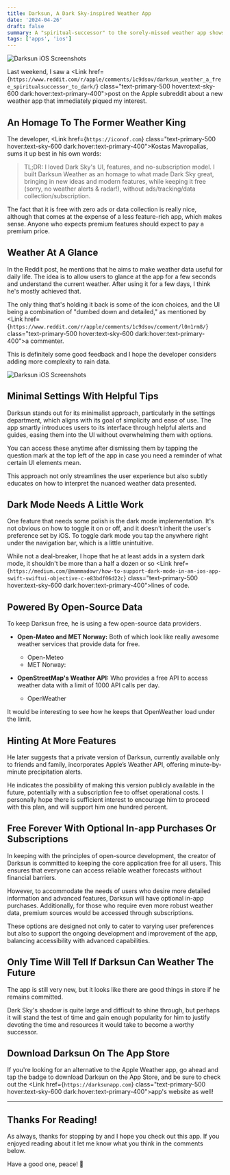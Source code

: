 ```yaml
---
title: Darksun, A Dark Sky-inspired Weather App
date: '2024-04-26'
draft: false
summary: A "spiritual-successor" to the sorely-missed weather app shows lot of promise.
tags: ['apps', 'ios']
---
```



![Darksun iOS Screenshots](../../assets/darksun-screenshots.png)

Last weekend, I saw a <Link href={`https://www.reddit.com/r/apple/comments/1c9dsov/darksun_weather_a_free_spiritualsuccessor_to_dark/`} class="text-primary-500 hover:text-sky-600 dark:hover:text-primary-400">post on the Apple subreddit</Link> about a new weather app that immediately piqued my interest. 

## An Homage To The Former Weather King

The developer, <Link href={`https://iconof.com`} class="text-primary-500 hover:text-sky-600 dark:hover:text-primary-400">Kostas Mavropalias</Link>, sums it up best in his own words:

>TL;DR: I loved Dark Sky's UI, features, and no-subscription model. I built Darksun Weather as an homage to what made Dark Sky great, bringing in new ideas and modern features, while keeping it free (sorry, no weather alerts & radar!), without ads/tracking/data collection/subscription.

The fact that it is free with zero ads or data collection is really nice, although that comes at the expense of a less feature-rich app, which makes sense. Anyone who expects premium features should expect to pay a premium price.

## Weather At A Glance

In the Reddit post, he mentions that he aims to make weather data useful for daily life. The idea is to allow users to glance at the app for a few seconds and understand the current weather. After using it for a few days, I think he's mostly achieved that. 

The only thing that's holding it back is some of the icon choices, and the UI being a combination of "dumbed down and detailed," as mentioned by <Link href={`https://www.reddit.com/r/apple/comments/1c9dsov/comment/l0n1rm8/`} class="text-primary-500 hover:text-sky-600 dark:hover:text-primary-400">a commenter</Link>.

This is definitely some good feedback and I hope the developer considers adding more complexity to rain data.

![Darksun iOS Screenshots](../../assets/darksun-helper-alerts.png)

## Minimal Settings With Helpful Tips

Darksun stands out for its minimalist approach, particularly in the settings department, which aligns with its goal of simplicity and ease of use. The app smartly introduces users to its interface through helpful alerts and guides, easing them into the UI without overwhelming them with options.

You can access these anytime after dismissing them by tapping the question mark at the top left of the app in case you need a reminder of what certain UI elements mean.

This approach not only streamlines the user experience but also subtly educates on how to interpret the nuanced weather data presented.

## Dark Mode Needs A Little Work

One feature that needs some polish is the dark mode implementation. It's not obvious on how to toggle it on or off, and it doesn't inherit the user's preference set by iOS. To toggle dark mode you tap the anywhere right under the navigation bar, which is a little unintuitive.

While not a deal-breaker, I hope that he at least adds in a system dark mode, it shouldn't be more than a half a dozen or so <Link href={`https://medium.com/@mammadowr/how-to-support-dark-mode-in-an-ios-app-swift-swiftui-objective-c-e83bdf06d22c`} class="text-primary-500 hover:text-sky-600 dark:hover:text-primary-400">lines of code</Link>.

## Powered By Open-Source Data

To keep Darksun free, he is using a few open-source data providers.

- **Open-Mateo and MET Norway:** Both of which look like really awesome weather services that provide data for free.
    - <Link href={`https://open-meteo.com`} class="text-primary-500 hover:text-sky-600 dark:hover:text-primary-400">Open-Meteo</Link>
    - <Link href={`https://www.met.no/en/About-us`} class="text-primary-500 hover:text-sky-600 dark:hover:text-primary-400">MET Norway</Link>:

- **OpenStreetMap's Weather API:** Who provides a free API to access weather data with a limit of 1000 API calls per day.
    - <Link href={`https://openweathermap.org/api`} class="text-primary-500 hover:text-sky-600 dark:hover:text-primary-400">OpenWeather</Link>

It would be interesting to see how he keeps that OpenWeather load under the limit.

## Hinting At More Features

He later suggests that a private version of Darksun, currently available only to friends and family, incorporates Apple’s Weather API, offering minute-by-minute precipitation alerts. 

He indicates the possibility of making this version publicly available in the future, potentially with a subscription fee to offset operational costs. I personally hope there is sufficient interest to encourage him to proceed with this plan, and will support him one hundred percent.

## Free Forever With Optional In-app Purchases Or Subscriptions

In keeping with the principles of open-source development, the creator of Darksun is committed to keeping the core application free for all users. This ensures that everyone can access reliable weather forecasts without financial barriers.

However, to accommodate the needs of users who desire more detailed information and advanced features, Darksun will have optional in-app purchases. Additionally, for those who require even more robust weather data, premium sources would be accessed through subscriptions.

These options are designed not only to cater to varying user preferences but also to support the ongoing development and improvement of the app, balancing accessibility with advanced capabilities.

## Only Time Will Tell If Darksun Can Weather The Future

The app is still very new, but it looks like there are good things in store if he remains committed.

Dark Sky's shadow is quite large and difficult to shine through, but perhaps it will stand the test of time and gain enough popularity for him to justify devoting the time and resources it would take to become a worthy successor.

## Download Darksun On The App Store

If you're looking for an alternative to the Apple Weather app, go ahead and tap the badge to download Darksun on the App Store, and be sure to check out the <Link href={`https://darksunapp.com`} class="text-primary-500 hover:text-sky-600 dark:hover:text-primary-400">app's website</Link> as well!

<SocialIcon kind="appstorebadge" href="https://apps.apple.com/us/app/darksun-weather/id1670009547" target="_blank"/>

***

## Thanks For Reading!

As always, thanks for stopping by and I hope you check out this app. If you enjoyed reading about it let me know what you think in the comments below.

Have a good one, peace! 🤙
